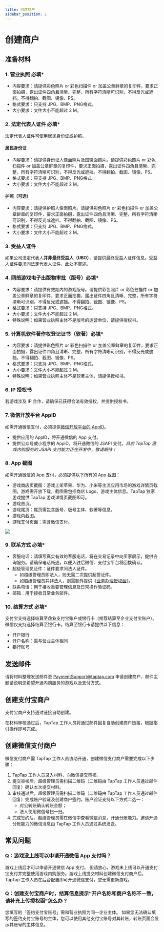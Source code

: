 ```yaml
---
title: 创建商户
sidebar_position: 2
---
```



# 创建商户

## 准备材料

### 1. 营业执照 <Red>必填*</Red>

* 内容要求：请提供彩色照片 or 彩色扫描件 or 加盖公章鲜章的复印件，要求正面拍摄，露出证件四角且清晰、完整，所有字符清晰可识别，不得反光或遮挡。不得翻拍、截图、镜像、PS。
* 格式要求：只支持 JPG、BMP、PNG格式。
* 大小要求：文件大小不能超过 2 M。

### 2. 法定代表人证件 <Red>必填*</Red>

法定代表人证件可使用居民身份证或护照。

#### 居民身份证

* 内容要求：请提供身份证人像面照片及国徽面照片。请提供彩色照片 or 彩色扫描件 or 加盖公章鲜章的复印件，要求正面拍摄，露出证件四角且清晰、完整，所有字符清晰可识别，不得反光或遮挡。不得翻拍、截图、镜像、PS。
* 格式要求：只支持 JPG、BMP、PNG格式。
* 大小要求：文件大小不能超过 2 M。

#### 护照（可选）

* 内容要求：请提供护照人像面照片。请提供彩色照片 or 彩色扫描件 or 加盖公章鲜章的复印件，要求正面拍摄，露出证件四角且清晰、完整，所有字符清晰可识别，不得反光或遮挡。不得翻拍、截图、镜像、PS。
* 格式要求：只支持 JPG、BMP、PNG格式。
* 大小要求：文件大小不能超过 2 M。

### 3. 受益人证件

如果公司法定代表人**并非最终受益人（UBO）**，请提供最终受益人证件信息。受益人证件要求同法定代表人证件，此处不赘述。

### 4. 网络游戏电子出版物审批（版号）<Red>必填*</Red>

* 内容要求：请提供有效期内的游戏版号。请提供彩色照片 or 彩色扫描件 or 加盖公章鲜章的复印件，要求正面拍摄，露出证件四角且清晰、完整，所有字符清晰可识别，不得反光或遮挡。不得翻拍、截图、镜像、PS。
* 格式要求：只支持 JPG、BMP、PNG格式。
* 大小要求：文件大小不能超过 2 M。
* 特殊说明：如果营业执照主体不是版号的运营单位，请提供授权书。

### 5. 计算机软件著作权登记证书（软著）<Red>必填*</Red>

* 内容要求：请提供彩色照片 or 彩色扫描件 or 加盖公章鲜章的复印件，要求正面拍摄，露出证件四角且清晰、完整，所有字符清晰可识别，不得反光或遮挡。不得翻拍、截图、镜像、PS。
* 格式要求：只支持 JPG、BMP、PNG格式。
* 大小要求：文件大小不能超过 2 M。
* 特殊说明：如果营业执照主体不是软著主体，请提供授权书。

### 6. IP 授权书

若游戏涉及 IP 合作，请确保已获得合法有效授权，并提供授权书。

### 7. 微信开放平台 AppID

如需开通微信支付，必须提供[微信开放平台的 AppID](https://kf.qq.com/faq/181105JJNbmm181105eUZfee.html)。

* 提供应用的 AppID，将开通微信的 App 支付。
* 提供公众号或小程序的 AppID，将开通微信的 JSAPI 支付。*目前 TapTap 游戏内购服务的 JSAPI 支付能力正在开发中，敬请期待！*

### 8. App 截图

如需开通微信的 App 支付，必须提供以下所有的 App 截图：

* 游戏商店页截图：游戏上架苹果、华为、小米等主流应用市场的游戏详情页截图，游戏需开放下载，截图需包括商店 Logo、游戏主体信息。TapTap 独家游戏提供 TapTap 游戏详情页截图即可。
* 游戏首页。
* 游戏尾页：尾页需包含版号、版号主体、软著等信息。
* 游戏内截图。
* 游戏支付页面：需含微信支付。

![](https://img.tapimg.com/market/images/59271c9195b3dbec8b9d5a5267804f91.jpg)

### 9. 联系方式 <Red>必填*</Red>

* 客服电话：请填写真实有效的客服电话，将在交易记录中向买家展示，提供咨询服务。请确保电话畅通，以便入驻后微信、支付宝平台将回拨确认。
* 超级管理员证件：证件要求同法人证件。
  * 如超级管理员即法人，则无需二次提供超管证件。
  * 如超级管理员并非法人，则需额外提供《[业务办理授权函](https://kf.qq.com/faq/220509Y3Yvym220509fQvYR7.html)》。
* 联系电话：用于接收重要管理信息及日常操作验证码。
* 邮箱：用于接收日常业务邮件。

### 10. 结算方式 <Red>必填*</Red>

支付宝支持选择结算至**企业**支付宝账户或银行卡（推荐结算至企业支付宝账户）。微信仅支持选择结算至银行卡。结算至银行卡请提供以下信息：

* 开户银行
* 开户名称：需与营业主体相同
* 银行账号

## 发送邮件

请将材料整理发送邮件至 [PaymentSupport@taptap.com](mailto:PaymentSupport@taptap.com) 申请创建商户，邮件主题请说明您希望开通内购服务的游戏以及支付方式。

## 创建支付宝商户

支付宝商户支持通过链接自助创建。

在材料审核通过后，TapTap 工作人员将通过邮件回复自助创建商户链接，根据指引操作即可完成。

## 创建微信支付商户

微信支付商户需 TapTap 工作人员协助开通，创建微信支付商户需要完成以下步骤：

1. TapTap 工作人员录入材料，向微信提交审核。
2. 提交审核后，超级管理员需扫描二维码（二维码由 TapTap 工作人员通过邮件回复）确认本次提交材料。
3. 审核通过后，超级管理员需扫描二维码（二维码由 TapTap 工作人员通过邮件回复）完成账户验证及创建商户签约。账户验证支持以下方式二选一：
   * 对公转账确认转账金额；
   * 法人使用微信号扫一扫。
4. 完成签约后，超级管理员需在微信中查看微信消息，开通分账能力。邀请开通分账能力的微信消息由 TapTap 工作人员通过系统发送。

## 常见问题

### Q：游戏没上线可以申请开通微信 App 支付吗？

游戏上线后才可以申请开通微信 App 支付。
但请放心，游戏未上线可以开通支付宝支付并完整使用游戏内购服务。游戏上线提交材料创建微信支付商户后，TapTap 工作人员在后台配置即可开通微信支付，您无需更新游戏。

### Q：创建支付宝商户时，结算信息提示“开户名称和商户名称不一致，请补充上传授权函”怎么办？

您填写的「签约支付宝账号」需和营业执照为同一企业主体。
如果您无法确认填写的签约支付宝账号的主体，您可以使用其他支付宝账号对其转账，转账页面会显示其账号的主体信息。